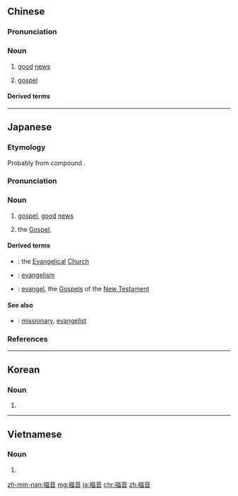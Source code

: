 ==Chinese==
{{zh-forms}}

===Pronunciation===
{{zh-pron
|m=fúyīn
|c=fuk1 jam1
|h=pfs=fuk-yîm
|md=hók-ĭng
|mn=hok-im
|cat=n
}}

===Noun===
{{zh-noun}}

# [[good]] [[news]]
# {{lb|zh|Christianity}} [[gospel]]

====Derived terms====
{{zh-der|福音書}}

----

==Japanese==
{{ja-kanjitab|ふく|いん|yomi=o}}

===Etymology===
Probably from {{etyl|ltc|ja|sort=ふくいん}} compound {{m|zh|福音|tr=pjuwk ʔim|lit=happiness + sound}}.

===Pronunciation===
{{ja-pron|yomi=kanon|ふくいん|acc=0|acc_ref=DJR}}

===Noun===
{{ja-noun|ふくいん}}

# [[gospel]], [[good]] [[news]]
#: {{ja-usex|まだ生きていると言うのは正に'''福音'''だったのよ。|^まだ いきて いる と いう の は まさ に '''ふくいん''' だった の よ。|It was truly '''good news''' to hear that she's still alive.}}
# {{lb|ja|sort=ふくいん|religion|Christianity}} the [[Gospel]], {{l|en|good news|id=the message of Jesus concerning the salvation of the faithful}} {{gloss|the message of Jesus concerning the salvation of the faithful}}

====Derived terms====
{{der-top}}
* {{ja-r|福音教会|ふくいん きょうかい}}: the [[Evangelical]] [[Church]]
* {{ja-r|福音主義|ふくいんしゅぎ}}: [[evangelism]]
* {{ja-r|福音書|ふくいんしょ}}: [[evangel]], the [[Gospels]] of the [[New Testament]]
{{der-bottom}}

====See also====
* {{ja-r|伝道師|でんどうし}}: [[missionary]], [[evangelist]]

===References===
<references/>

----

==Korean==
{{ko-hanjatab}}

===Noun===
{{ko-noun|hj|hangeul=복음}}

# {{hanja form of|복음|[[gospel]], [[good]] [[news]]}}

----

==Vietnamese==
{{vi-hantutab}}

===Noun===
{{vi-hantu}}

# {{han tu form of|phúc âm|[[gospel]], [[good]] [[news]]}}

[[zh-min-nan:福音]]
[[mg:福音]]
[[ja:福音]]
[[chr:福音]]
[[zh:福音]]